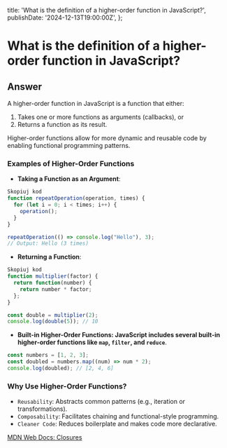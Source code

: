 
  title: 'What is the definition of a higher-order function in JavaScript?',
  publishDate: '2024-12-13T19:00:00Z',
};

# What is the definition of a higher-order function in JavaScript?

## Answer

A higher-order function in JavaScript is a function that either:

1. Takes one or more functions as arguments (callbacks), or
2. Returns a function as its result.

Higher-order functions allow for more dynamic and reusable code by enabling functional programming patterns.

### Examples of Higher-Order Functions

- **Taking a Function as an Argument**:

```javascript
Skopiuj kod
function repeatOperation(operation, times) {
  for (let i = 0; i < times; i++) {
    operation();
  }
}

repeatOperation(() => console.log("Hello"), 3);
// Output: Hello (3 times)
```

- **Returning a Function**:

```javascript
Skopiuj kod
function multiplier(factor) {
  return function(number) {
    return number * factor;
  };
}

const double = multiplier(2);
console.log(double(5)); // 10
```

- **Built-in Higher-Order Functions: JavaScript includes several built-in higher-order functions like `map`, `filter`, and `reduce`**.

```javascript
const numbers = [1, 2, 3];
const doubled = numbers.map((num) => num * 2);
console.log(doubled); // [2, 4, 6]
```

### Why Use Higher-Order Functions?

- `Reusability`: Abstracts common patterns (e.g., iteration or transformations).
- `Composability`: Facilitates chaining and functional-style programming.
- `Cleaner Code`: Reduces boilerplate and makes code more declarative.

[MDN Web Docs: Closures](https://developer.mozilla.org/en-US/docs/Web/JavaScript/Guide/Functions)

<GithubEdit link='/questions/javascript/19-what-is-the-definition-of-a-higher-order-function-in-javascript/page.mdx' />
